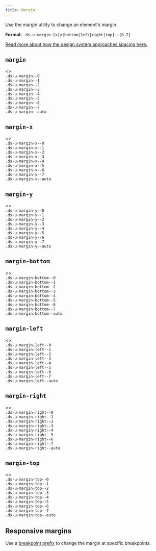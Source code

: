 ```yaml
---
title: Margin
---
```


Use the margin utility to change an element's margin.

**Format**: `.ds-u-margin-[x|y|bottom|left|right|top]--[0-7]`

[Read more about how the design system approaches spacing here.](/foundation/spacing/)

## `margin`

 <EmbeddedExample id="1">
  <>
    <div class="ds-u-fill--secondary ds-u-margin-bottom--2" style="max-width: fit-content">
      <div class="ds-u-margin--0 ds-u-display--inline-block">
        <code>.ds-u-margin--0</code>
      </div>
    </div>
    <div class="ds-u-fill--secondary ds-u-margin-bottom--2" style="max-width: fit-content">
      <div class="ds-u-margin--1 ds-u-display--inline-block">
        <code>.ds-u-margin--1</code>
      </div>
    </div>
    <div class="ds-u-fill--secondary ds-u-margin-bottom--2" style="max-width: fit-content">
      <div class="ds-u-margin--2 ds-u-display--inline-block">
        <code>.ds-u-margin--2</code>
      </div>
    </div>
    <div class="ds-u-fill--secondary ds-u-margin-bottom--2" style="max-width: fit-content">
      <div class="ds-u-margin--3 ds-u-display--inline-block">
        <code>.ds-u-margin--3</code>
      </div>
    </div>
    <div class="ds-u-fill--secondary ds-u-margin-bottom--2" style="max-width: fit-content">
      <div class="ds-u-margin--4 ds-u-display--inline-block">
        <code>.ds-u-margin--4</code>
      </div>
    </div>
    <div class="ds-u-fill--secondary ds-u-margin-bottom--2" style="max-width: fit-content">
      <div class="ds-u-margin--5 ds-u-display--inline-block">
        <code>.ds-u-margin--5</code>
      </div>
    </div>
    <div class="ds-u-fill--secondary ds-u-margin-bottom--2" style="max-width: fit-content">
      <div class="ds-u-margin--6 ds-u-display--inline-block">
        <code>.ds-u-margin--6</code>
      </div>
    </div>
    <div class="ds-u-fill--secondary ds-u-margin-bottom--2" style="max-width: fit-content">
      <div class="ds-u-margin--7 ds-u-display--inline-block">
        <code>.ds-u-margin--7</code>
      </div>
    </div>
    <div class="ds-u-fill--secondary ds-u-margin-bottom--2" style="max-width: fit-content">
      <div class="ds-u-margin--auto" style="width: 250px">
        <code>.ds-u-margin--auto</code>
      </div>
    </div>
  </>
</EmbeddedExample>

## `margin-x`

 <EmbeddedExample id="2">
  <>
    <div class="ds-u-fill--secondary ds-u-margin-bottom--2" style="max-width: fit-content">
      <div class="ds-u-margin-x--0 ds-u-display--inline-block">
        <code>.ds-u-margin-x--0</code>
      </div>
    </div>
    <div class="ds-u-fill--secondary ds-u-margin-bottom--2" style="max-width: fit-content">
      <div class="ds-u-margin-x--1 ds-u-display--inline-block">
        <code>.ds-u-margin-x--1</code>
      </div>
    </div>
    <div class="ds-u-fill--secondary ds-u-margin-bottom--2" style="max-width: fit-content">
      <div class="ds-u-margin-x--2 ds-u-display--inline-block">
        <code>.ds-u-margin-x--2</code>
      </div>
    </div>
    <div class="ds-u-fill--secondary ds-u-margin-bottom--2" style="max-width: fit-content">
      <div class="ds-u-margin-x--3 ds-u-display--inline-block">
        <code>.ds-u-margin-x--3</code>
      </div>
    </div>
    <div class="ds-u-fill--secondary ds-u-margin-bottom--2" style="max-width: fit-content">
      <div class="ds-u-margin-x--4 ds-u-display--inline-block">
        <code>.ds-u-margin-x--4</code>
      </div>
    </div>
    <div class="ds-u-fill--secondary ds-u-margin-bottom--2" style="max-width: fit-content">
      <div class="ds-u-margin-x--5 ds-u-display--inline-block">
        <code>.ds-u-margin-x--5</code>
      </div>
    </div>
    <div class="ds-u-fill--secondary ds-u-margin-bottom--2" style="max-width: fit-content">
      <div class="ds-u-margin-x--6 ds-u-display--inline-block">
        <code>.ds-u-margin-x--6</code>
      </div>
    </div>
    <div class="ds-u-fill--secondary ds-u-margin-bottom--2" style="max-width: fit-content">
      <div class="ds-u-margin-x--7 ds-u-display--inline-block">
        <code>.ds-u-margin-x--7</code>
      </div>
    </div>
    <div class="ds-u-fill--secondary ds-u-margin-bottom--2" style="max-width: fit-content">
      <div class="ds-u-margin-x--auto" style="width: 250px">
        <code>.ds-u-margin-x--auto</code>
      </div>
    </div>
  </>
</EmbeddedExample>

## `margin-y`

 <EmbeddedExample id="3">
  <>
    <div class="ds-u-fill--secondary ds-u-margin-bottom--2" style="max-width: fit-content">
      <div class="ds-u-margin-y--0 ds-u-display--inline-block">
        <code>.ds-u-margin-y--0</code>
      </div>
    </div>
    <div class="ds-u-fill--secondary ds-u-margin-bottom--2" style="max-width: fit-content">
      <div class="ds-u-margin-y--1 ds-u-display--inline-block">
        <code>.ds-u-margin-y--1</code>
      </div>
    </div>
    <div class="ds-u-fill--secondary ds-u-margin-bottom--2" style="max-width: fit-content">
      <div class="ds-u-margin-y--2 ds-u-display--inline-block">
        <code>.ds-u-margin-y--2</code>
      </div>
    </div>
    <div class="ds-u-fill--secondary ds-u-margin-bottom--2" style="max-width: fit-content">
      <div class="ds-u-margin-y--3 ds-u-display--inline-block">
        <code>.ds-u-margin-y--3</code>
      </div>
    </div>
    <div class="ds-u-fill--secondary ds-u-margin-bottom--2" style="max-width: fit-content">
      <div class="ds-u-margin-y--4 ds-u-display--inline-block">
        <code>.ds-u-margin-y--4</code>
      </div>
    </div>
    <div class="ds-u-fill--secondary ds-u-margin-bottom--2" style="max-width: fit-content">
      <div class="ds-u-margin-y--5 ds-u-display--inline-block">
        <code>.ds-u-margin-y--5</code>
      </div>
    </div>
    <div class="ds-u-fill--secondary ds-u-margin-bottom--2" style="max-width: fit-content">
      <div class="ds-u-margin-y--6 ds-u-display--inline-block">
        <code>.ds-u-margin-y--6</code>
      </div>
    </div>
    <div class="ds-u-fill--secondary ds-u-margin-bottom--2" style="max-width: fit-content">
      <div class="ds-u-margin-y--7 ds-u-display--inline-block">
        <code>.ds-u-margin-y--7</code>
      </div>
    </div>
    <div class="ds-u-fill--secondary ds-u-margin-bottom--2" style="max-width: fit-content">
      <div class="ds-u-margin-y--auto" style="width: 250px">
        <code>.ds-u-margin-y--auto</code>
      </div>
    </div>
  </>
</EmbeddedExample>

## `margin-bottom`

 <EmbeddedExample id="4">
  <>
    <div class="ds-u-fill--secondary ds-u-margin-bottom--2" style="max-width: fit-content">
      <div class="ds-u-margin-bottom--0 ds-u-display--inline-block">
        <code>.ds-u-margin-bottom--0</code>
      </div>
    </div>
    <div class="ds-u-fill--secondary ds-u-margin-bottom--2" style="max-width: fit-content">
      <div class="ds-u-margin-bottom--1 ds-u-display--inline-block">
        <code>.ds-u-margin-bottom--1</code>
      </div>
    </div>
    <div class="ds-u-fill--secondary ds-u-margin-bottom--2" style="max-width: fit-content">
      <div class="ds-u-margin-bottom--2 ds-u-display--inline-block">
        <code>.ds-u-margin-bottom--2</code>
      </div>
    </div>
    <div class="ds-u-fill--secondary ds-u-margin-bottom--2" style="max-width: fit-content">
      <div class="ds-u-margin-bottom--3 ds-u-display--inline-block">
        <code>.ds-u-margin-bottom--3</code>
      </div>
    </div>
    <div class="ds-u-fill--secondary ds-u-margin-bottom--2" style="max-width: fit-content">
      <div class="ds-u-margin-bottom--4 ds-u-display--inline-block">
        <code>.ds-u-margin-bottom--4</code>
      </div>
    </div>
    <div class="ds-u-fill--secondary ds-u-margin-bottom--2" style="max-width: fit-content">
      <div class="ds-u-margin-bottom--5 ds-u-display--inline-block">
        <code>.ds-u-margin-bottom--5</code>
      </div>
    </div>
    <div class="ds-u-fill--secondary ds-u-margin-bottom--2" style="max-width: fit-content">
      <div class="ds-u-margin-bottom--6 ds-u-display--inline-block">
        <code>.ds-u-margin-bottom--6</code>
      </div>
    </div>
    <div class="ds-u-fill--secondary ds-u-margin-bottom--2" style="max-width: fit-content">
      <div class="ds-u-margin-bottom--7 ds-u-display--inline-block">
        <code>.ds-u-margin-bottom--7</code>
      </div>
    </div>
    <div class="ds-u-fill--secondary ds-u-margin-bottom--2" style="max-width: fit-content">
      <div class="ds-u-margin-bottom--auto" style="width: 250px">
        <code>.ds-u-margin-bottom--auto</code>
      </div>
    </div>
  </>
</EmbeddedExample>

## `margin-left`

 <EmbeddedExample id="5">
  <>
    <div class="ds-u-fill--secondary ds-u-margin-bottom--2" style="max-width: fit-content">
      <div class="ds-u-margin-left--0 ds-u-display--inline-block">
        <code>.ds-u-margin-left--0</code>
      </div>
    </div>
    <div class="ds-u-fill--secondary ds-u-margin-bottom--2" style="max-width: fit-content">
      <div class="ds-u-margin-left--1 ds-u-display--inline-block">
        <code>.ds-u-margin-left--1</code>
      </div>
    </div>
    <div class="ds-u-fill--secondary ds-u-margin-bottom--2" style="max-width: fit-content">
      <div class="ds-u-margin-left--2 ds-u-display--inline-block">
        <code>.ds-u-margin-left--2</code>
      </div>
    </div>
    <div class="ds-u-fill--secondary ds-u-margin-bottom--2" style="max-width: fit-content">
      <div class="ds-u-margin-left--3 ds-u-display--inline-block">
        <code>.ds-u-margin-left--3</code>
      </div>
    </div>
    <div class="ds-u-fill--secondary ds-u-margin-bottom--2" style="max-width: fit-content">
      <div class="ds-u-margin-left--4 ds-u-display--inline-block">
        <code>.ds-u-margin-left--4</code>
      </div>
    </div>
    <div class="ds-u-fill--secondary ds-u-margin-bottom--2" style="max-width: fit-content">
      <div class="ds-u-margin-left--5 ds-u-display--inline-block">
        <code>.ds-u-margin-left--5</code>
      </div>
    </div>
    <div class="ds-u-fill--secondary ds-u-margin-bottom--2" style="max-width: fit-content">
      <div class="ds-u-margin-left--6 ds-u-display--inline-block">
        <code>.ds-u-margin-left--6</code>
      </div>
    </div>
    <div class="ds-u-fill--secondary ds-u-margin-bottom--2" style="max-width: fit-content">
      <div class="ds-u-margin-left--7 ds-u-display--inline-block">
        <code>.ds-u-margin-left--7</code>
      </div>
    </div>
    <div class="ds-u-fill--secondary ds-u-margin-bottom--2" style="max-width: fit-content">
      <div class="ds-u-margin-left--auto" style="width: 250px">
        <code>.ds-u-margin-left--auto</code>
      </div>
    </div>
  </>
</EmbeddedExample>

## `margin-right`

 <EmbeddedExample id="6">
  <>
    <div class="ds-u-fill--secondary ds-u-margin-bottom--2" style="max-width: fit-content">
      <div class="ds-u-margin-right--0 ds-u-display--inline-block">
        <code>.ds-u-margin-right--0</code>
      </div>
    </div>
    <div class="ds-u-fill--secondary ds-u-margin-bottom--2" style="max-width: fit-content">
      <div class="ds-u-margin-right--1 ds-u-display--inline-block">
        <code>.ds-u-margin-right--1</code>
      </div>
    </div>
    <div class="ds-u-fill--secondary ds-u-margin-bottom--2" style="max-width: fit-content">
      <div class="ds-u-margin-right--2 ds-u-display--inline-block">
        <code>.ds-u-margin-right--2</code>
      </div>
    </div>
    <div class="ds-u-fill--secondary ds-u-margin-bottom--2" style="max-width: fit-content">
      <div class="ds-u-margin-right--3 ds-u-display--inline-block">
        <code>.ds-u-margin-right--3</code>
      </div>
    </div>
    <div class="ds-u-fill--secondary ds-u-margin-bottom--2" style="max-width: fit-content">
      <div class="ds-u-margin-right--4 ds-u-display--inline-block">
        <code>.ds-u-margin-right--4</code>
      </div>
    </div>
    <div class="ds-u-fill--secondary ds-u-margin-bottom--2" style="max-width: fit-content">
      <div class="ds-u-margin-right--5 ds-u-display--inline-block">
        <code>.ds-u-margin-right--5</code>
      </div>
    </div>
    <div class="ds-u-fill--secondary ds-u-margin-bottom--2" style="max-width: fit-content">
      <div class="ds-u-margin-right--6 ds-u-display--inline-block">
        <code>.ds-u-margin-right--6</code>
      </div>
    </div>
    <div class="ds-u-fill--secondary ds-u-margin-bottom--2" style="max-width: fit-content">
      <div class="ds-u-margin-right--7 ds-u-display--inline-block">
        <code>.ds-u-margin-right--7</code>
      </div>
    </div>
    <div class="ds-u-fill--secondary ds-u-margin-bottom--2" style="max-width: fit-content">
      <div class="ds-u-margin-right--auto" style="width: 250px">
        <code>.ds-u-margin-right--auto</code>
      </div>
    </div>
  </>
</EmbeddedExample>

## `margin-top`

 <EmbeddedExample id="7">
  <>
    <div class="ds-u-fill--secondary ds-u-margin-bottom--2" style="max-width: fit-content">
      <div class="ds-u-margin-top--0 ds-u-display--inline-block">
        <code>.ds-u-margin-top--0</code>
      </div>
    </div>
    <div class="ds-u-fill--secondary ds-u-margin-bottom--2" style="max-width: fit-content">
      <div class="ds-u-margin-top--1 ds-u-display--inline-block">
        <code>.ds-u-margin-top--1</code>
      </div>
    </div>
    <div class="ds-u-fill--secondary ds-u-margin-bottom--2" style="max-width: fit-content">
      <div class="ds-u-margin-top--2 ds-u-display--inline-block">
        <code>.ds-u-margin-top--2</code>
      </div>
    </div>
    <div class="ds-u-fill--secondary ds-u-margin-bottom--2" style="max-width: fit-content">
      <div class="ds-u-margin-top--3 ds-u-display--inline-block">
        <code>.ds-u-margin-top--3</code>
      </div>
    </div>
    <div class="ds-u-fill--secondary ds-u-margin-bottom--2" style="max-width: fit-content">
      <div class="ds-u-margin-top--4 ds-u-display--inline-block">
        <code>.ds-u-margin-top--4</code>
      </div>
    </div>
    <div class="ds-u-fill--secondary ds-u-margin-bottom--2" style="max-width: fit-content">
      <div class="ds-u-margin-top--5 ds-u-display--inline-block">
        <code>.ds-u-margin-top--5</code>
      </div>
    </div>
    <div class="ds-u-fill--secondary ds-u-margin-bottom--2" style="max-width: fit-content">
      <div class="ds-u-margin-top--6 ds-u-display--inline-block">
        <code>.ds-u-margin-top--6</code>
      </div>
    </div>
    <div class="ds-u-fill--secondary ds-u-margin-bottom--2" style="max-width: fit-content">
      <div class="ds-u-margin-top--7 ds-u-display--inline-block">
        <code>.ds-u-margin-top--7</code>
      </div>
    </div>
    <div class="ds-u-fill--secondary ds-u-margin-bottom--2" style="max-width: fit-content">
      <div class="ds-u-margin-top--auto" style="width: 250px">
        <code>.ds-u-margin-top--auto</code>
      </div>
    </div>
  </>
</EmbeddedExample>

## Responsive margins

Use a [breakpoint prefix](/foundation/layout-grid/responsive-design/) to change the margin at specific breakpoints.

<ResponsiveExample storyId="utilities-margin--margin" title="Responsive margin example" />
